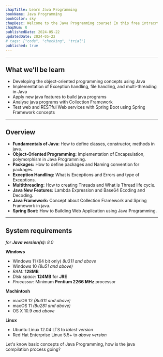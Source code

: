 ```yaml
---
chapTitle: Learn Java Programming 
bookName: Java Programming
bookColor: sky
chapDesc: Welcome to the Java Programming course! In this free intracrtive course, we'll learn Beginner level to Professional level of Java programming language.
chapNum: 0
publishedDate: 2024-05-22
updatedDate: 2024-05-22
# tags: ["code", "checking", "trial"]
published: true
---
```

---
## What we'll be learn 
- Developing the object-oriented programming concepts using Java
- Implementation of Exception handling, file handling, and multi-threading in Java
- Apply new java features to build java programs
- Analyse java programs with Collection Framework
- Test web and RESTful Web services with Spring Boot using Spring Framework concepts

---

## Overview

- **Fundamentals of Java:** How to define classes, constructor, methods in java.
- **Object-Oriented Programming:** Implementation of Encapsulation, polymorphism in Java Programming.
- **Packages:** How to define packages and Naming convention for packages.
- **Exception Handling:** What is Exceptions and Errors and type of Exceptions.
- **Multithreading:** How to creating Threads and What is Thread life cycle.
- **Java New Features:** Lambda Expression and Base64 Ecoding and Decoding.
- **Java Framework:** Concept about Collection Framework and Spring Framework in java.
- **Spring Boot:** How to Building Web Application using Java Programming.

---

## System requirements
*for **Java version(s):** 8.0*

**Windows**<br/>
- Windows 11 (64 bit only) *8u311 and above*
- Windows 10 *(8u51 and above)*
- *RAM:* **128MB**
- *Disk space:* **124MB** for **JRE**
- *Processor:* Minimum **Pentium 2266 MHz** processor

**Machintosh**<br/>
- macOS 12 *(8u311 and above)*
- macOS 11 *(8u281 and above)*
- OS X 10.9 *and above*

**Linux**<br/>
- Ubuntu Linux 12.04 LTS to *latest version*
- Red Hat Enterprise Linux 5.5+ to *above version*

<NextUp nextChap="1" nextChapName="About Java Programming" nextChapLink="/java/why-java"> Let's know basic concepts of Java Programming, how is the java compilation process going?</NextUp>